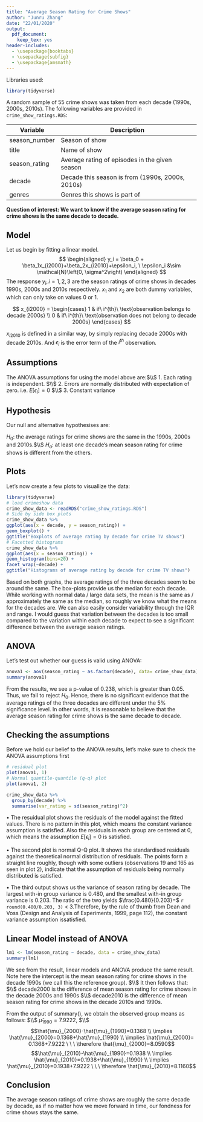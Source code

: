 ```yaml
---
title: "Average Season Rating for Crime Shows"
author: "Junru Zhang"
date: "22/01/2020"
output: 
  pdf_document: 
    keep_tex: yes
header-includes:
  - \usepackage{booktabs}
  - \usepackage{subfig}
  - \usepackage{amsmath}
---
```

Libraries used:

```r
library(tidyverse)
```

A random sample of 55 crime shows was taken from each decade (1990s, 2000s, 2010s). The following variables are provided in `crime_show_ratings.RDS`:

| Variable      | Description                                            |
|---------------|--------------------------------------------------------|
| season_number | Season of show                                         |
| title         | Name of show                                           |
| season_rating | Average rating of episodes in the given season         |
| decade        | Decade this season is from (1990s, 2000s, 2010s)       |
| genres        | Genres this shows is part of                           |

**Question of interest: We want to know if the average season rating for crime shows is the same decade to decade.**


## Model
Let us begin by fitting a linear model.
$$
\begin{aligned}
 y_i = \beta_0 + \beta_1x_{i2000}+\beta_2x_{i2010}+\epsilon_i, \ \epsilon_i &\sim \mathcal{N}\left(0, \sigma^2\right)
\end{aligned}
$$
The response $y_i, i=1,2,3$ are the season ratings of crime shows in decades 1990s, 2000s and 2010s respectively.
$x_1$ and $x_2$ are both dummy variables, which can only take on values 0 or 1.


$$
x_{i2000} = 
\begin{cases}
1 & if\ i^{th}\ \text{observation belongs to decade 2000s}  \\
0 & if\ i^{th}\ \text{observation does not belong to decade 2000s}
\end{cases}
$$

$x_{i2010}$ is defined in a similar way, by simply replacing decade 2000s with decade 2010s.
And $\epsilon_i$ is the error term of the $i^{th}$ observation.

## Assumptions
The ANOVA assumptions for using the model above are:$\\$
1. Each rating is independent. $\\$
2. Errors are normally distributed with expectation of zero. i.e. $E[\epsilon_i]=0$ $\\$
3. Constant variance 

## Hypothesis
Our null and alternative hypothesises are:

$H_0$: the average ratings for crime shows are the same in the 1990s, 2000s and 2010s.$\\$
$H_a$: at least one decade's mean season rating for crime shows is different from the others.

## Plots
Let's now create a few plots to visuallize the data:

```r
library(tidyverse)
# load crimeshow data
crime_show_data <- readRDS("crime_show_ratings.RDS")
# Side by side box plots
crime_show_data %>% 
ggplot(aes(x = decade, y = season_rating)) +
geom_boxplot() +
ggtitle("Boxplots of average rating by decade for crime TV shows")
# Facetted histograms
crime_show_data %>%
ggplot(aes(x = season_rating)) +
geom_histogram(bins=20) +
facet_wrap(~decade) +
ggtitle("Histograms of average rating by decade for crime TV shows")
```

Based on both graphs, the average ratings of the three decades seem to be around the same. The box-plots provide us the median for each decade. While working with normal data / large data sets, the mean is the same as / approximately the same as the median, so roughly we know what the means for the decades are. We can also easily consider variability through the IQR and range. I would guess that variation between the decades is too small compared to the variation within each decade to expect to see a significant difference between the average season ratings.

## ANOVA
Let's test out whether our guess is valid using ANOVA:
```r
anova1 <- aov(season_rating ~ as.factor(decade), data= crime_show_data)
summary(anova1)
```

From the results, we see a p-value of 0.238, which is greater than 0.05. Thus, we fail to reject $H_0$. Hence, there is no significant evidence that the average ratings of the three decades are different under the 5% significance level. In other words, it is reasonable to believe that the average season rating for crime shows is the same decade to decade.

## Checking the assumptions 
Before we hold our belief to the ANOVA results, let's make sure to check the ANOVA assumptions first
```r
# residual plot
plot(anova1, 1) 
# Normal quantile-quantile (q-q) plot
plot(anova1, 2)

crime_show_data %>%
  group_by(decade) %>%
  summarise(var_rating = sd(season_rating)^2)
```

$\bullet$ The resuidual plot shows the residuals of the model against the fitted values. There is no pattern in this plot, which means the constant variance assumption is satisfied. Also the residuals in each group are centered at 0, which means the assumption $E[\epsilon_i]=0$ is satisfied.

$\bullet$ The second plot is normal Q-Q plot. It shows the standardised residuals against the theoretical normal distribution of residuals. The points form a straight line roughly, though with some outliers (observations 19 and 165 as seen in plot 2), indicate that the assumption of residuals being normally distributed is satisfied. 

$\bullet$ The third output shows us the variance of season rating by decade. The largest with-in group variance is 0.480, and the smallest with-in group variance is 0.203. The ratio of the two yields $\frac{0.480}{0.203}=$ `r round(0.480/0.203, 3)` < 3.Therefore, by the rule of thumb from Dean and Voss (Design and Analysis of Experiments, 1999, page 112), the constant variance assumption issatisfied.

## Linear Model instead of ANOVA
```r
lm1 <- lm(season_rating ~ decade, data = crime_show_data)
summary(lm1)
```
We see from the result, linear models and ANOVA produce the same result.
Note here the intercept is the  mean season rating for crime shows in the decade 1990s (we call this the reference group). $\\$ 
It then follows that: $\\$ 
decade2000 is the difference of mean season rating for crime shows in the decade 2000s and 1990s $\\$
decade2010 is the difference of mean season rating for crime shows in the decade 2010s and 1990s.

From the output of summary(), we obtain the observed group means as follows: $\\$
$\hat{\mu}_{1990}=7.9222$, $\\$
$$\hat{\mu}_{2000}-\hat{\mu}_{1990}=0.1368 \\ \implies \hat{\mu}_{2000}=0.1368+\hat{\mu}_{1990} \\ \implies \hat{\mu}_{2000}= 0.1368+7.9222 \ \ \ \therefore \hat{\mu}_{2000}=8.0590$$
$$\hat{\mu}_{2010}-\hat{\mu}_{1990}=0.1938 \\ \implies \hat{\mu}_{2010}=0.1938+\hat{\mu}_{1990} \\ \implies \hat{\mu}_{2010}=0.1938+7.9222 \ \ \ \therefore \hat{\mu}_{2010}=8.1160$$

## Conclusion
The average season ratings of crime shows are roughly the same decade by decade, as if no matter how we move forward in time, our fondness for crime shows stays the same.
